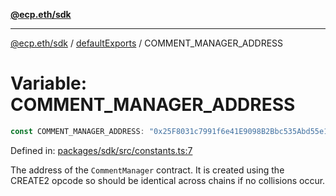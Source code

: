 [**@ecp.eth/sdk**](../../index.mdx)

***

[@ecp.eth/sdk](/sdk-reference/index.mdx) / [defaultExports](/sdk-reference/defaultExports/index.mdx) / COMMENT\_MANAGER\_ADDRESS

# Variable: COMMENT\_MANAGER\_ADDRESS

```ts
const COMMENT_MANAGER_ADDRESS: "0x25F8031c7991f6e41E9098B2Bbc535Abd55e114a";
```

Defined in: [packages/sdk/src/constants.ts:7](https://github.com/ecp-eth/comments-monorepo/blob/main/packages/sdk/src/constants.ts#L7)

The address of the `CommentManager` contract.
It is created using the CREATE2 opcode so should be identical across chains if no collisions occur.
